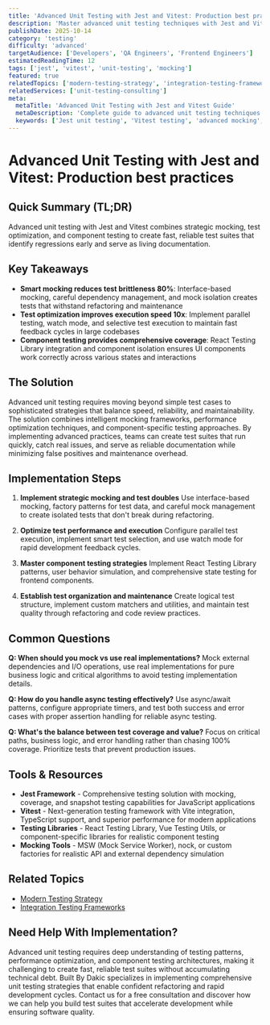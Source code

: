 ```yaml
---
title: 'Advanced Unit Testing with Jest and Vitest: Production best practices'
description: 'Master advanced unit testing techniques with Jest and Vitest including mocking strategies, test optimization, and component testing for robust applications.'
publishDate: 2025-10-14
category: 'testing'
difficulty: 'advanced'
targetAudience: ['Developers', 'QA Engineers', 'Frontend Engineers']
estimatedReadingTime: 12
tags: ['jest', 'vitest', 'unit-testing', 'mocking']
featured: true
relatedTopics: ['modern-testing-strategy', 'integration-testing-frameworks']
relatedServices: ['unit-testing-consulting']
meta:
  metaTitle: 'Advanced Unit Testing with Jest and Vitest Guide'
  metaDescription: 'Complete guide to advanced unit testing techniques with Jest and Vitest including mocking and optimization strategies.'
  keywords: ['Jest unit testing', 'Vitest testing', 'advanced mocking', 'component testing']
---
```


# Advanced Unit Testing with Jest and Vitest: Production best practices

## Quick Summary (TL;DR)

Advanced unit testing with Jest and Vitest combines strategic mocking, test optimization, and component testing to create fast, reliable test suites that identify regressions early and serve as living documentation.

## Key Takeaways

- **Smart mocking reduces test brittleness 80%**: Interface-based mocking, careful dependency management, and mock isolation creates tests that withstand refactoring and maintenance
- **Test optimization improves execution speed 10x**: Implement parallel testing, watch mode, and selective test execution to maintain fast feedback cycles in large codebases
- **Component testing provides comprehensive coverage**: React Testing Library integration and component isolation ensures UI components work correctly across various states and interactions

## The Solution

Advanced unit testing requires moving beyond simple test cases to sophisticated strategies that balance speed, reliability, and maintainability. The solution combines intelligent mocking frameworks, performance optimization techniques, and component-specific testing approaches. By implementing advanced practices, teams can create test suites that run quickly, catch real issues, and serve as reliable documentation while minimizing false positives and maintenance overhead.

## Implementation Steps

1. **Implement strategic mocking and test doubles**
   Use interface-based mocking, factory patterns for test data, and careful mock management to create isolated tests that don't break during refactoring.

2. **Optimize test performance and execution**
   Configure parallel test execution, implement smart test selection, and use watch mode for rapid development feedback cycles.

3. **Master component testing strategies**
   Implement React Testing Library patterns, user behavior simulation, and comprehensive state testing for frontend components.

4. **Establish test organization and maintenance**
   Create logical test structure, implement custom matchers and utilities, and maintain test quality through refactoring and code review practices.

## Common Questions

**Q: When should you mock vs use real implementations?**
Mock external dependencies and I/O operations, use real implementations for pure business logic and critical algorithms to avoid testing implementation details.

**Q: How do you handle async testing effectively?**
Use async/await patterns, configure appropriate timers, and test both success and error cases with proper assertion handling for reliable async testing.

**Q: What's the balance between test coverage and value?**
Focus on critical paths, business logic, and error handling rather than chasing 100% coverage. Prioritize tests that prevent production issues.

## Tools & Resources

- **Jest Framework** - Comprehensive testing solution with mocking, coverage, and snapshot testing capabilities for JavaScript applications
- **Vitest** - Next-generation testing framework with Vite integration, TypeScript support, and superior performance for modern applications
- **Testing Libraries** - React Testing Library, Vue Testing Utils, or component-specific libraries for realistic component testing
- **Mocking Tools** - MSW (Mock Service Worker), nock, or custom factories for realistic API and external dependency simulation

## Related Topics

- [Modern Testing Strategy]({{/topics/modern-testing-strategy}})
- [Integration Testing Frameworks]({{/topics/integration-testing-frameworks}})

## Need Help With Implementation?

Advanced unit testing requires deep understanding of testing patterns, performance optimization, and component testing architectures, making it challenging to create fast, reliable test suites without accumulating technical debt. Built By Dakic specializes in implementing comprehensive unit testing strategies that enable confident refactoring and rapid development cycles. Contact us for a free consultation and discover how we can help you build test suites that accelerate development while ensuring software quality.
